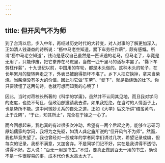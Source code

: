 ```yaml
---
---
---
```

title: 但开风气不为师
---




到了台湾以后，步入中年，再经过历史时代的大转变，对人对事的了解更加深入。正如清人钱谦益的诗所说：“枥中马老空知道，爨下车劳枉作薪”，颇有感慨。所谓“枥中马老空知道”，钱诗是感叹自己虽然是一匹识途的老马，但马老了，毕竟是无用了，只能作废，把它豢养在马厩里，当做一匹千里马的活标本罢了。“爨下车劳枉作薪”，十九世纪以前，中国用的车轮，都是木头做的。这种木头的轮子，在长年累月的旋转奔走之下，外表已被磨得损坏不堪了。乡下人把它换掉，拿来当柴烧。当柴烧没有多大的价值，因此叫它做“车劳”。“爨下”，就是指烧饭的灶下。你只要读懂了这两句诗，也就可想而知我的心境了！

因此，当时对蒋校长所著的《科学的学庸》，虽然并不认同其见地，而且我对学问的态度，也绝不苟且，但政治部邀请我去讲，如果我拒绝，在当时的人情面子上，也是势所不能。这中间微妙关系的自处之道，正如《大学》后文所讲“缗蛮黄鸟，止于丘隅”，“于止，知其所止”，完全在于操之一心了。

而今回想起来，我也真的有过很多次冲动，希望有一两个后起之秀，能够立志研习原始儒家的学问，我将为之先驱，如清人龚定盦所说的“但开风气不为师”。然而，我也毕竟失望了。我也曾经对一般成年的学者同学们讲过几次，希望记录成编，但每次的记录，我都不满意，又加舍弃。不是同学们记不好，实在是我讲得不透彻，讲得不好。古人说：“百无一用是书生。”不过，要真正做到百无一用的书生，确也不是一件很容易的事，成本代价也太高太大了。